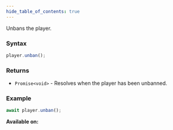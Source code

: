 ```yaml
---
hide_table_of_contents: true
---
```



Unbans the player.

### Syntax

```js
player.unban();
```

### Returns

- `Promise<void>` - Resolves when the player has been unbanned.

### Example

```js
await player.unban();
```

**Available on:** <ClientTag /> <ServerTag />
